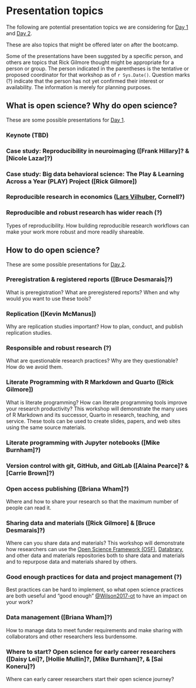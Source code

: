 # Presentation topics {-}

The following are potential presentation topics we are considering for [Day 1](#day_1) and [Day 2](#day_2).

These are also topics that might be offered later on after the bootcamp.

Some of the presentations have been suggsted by a specific person, and others are topics that Rick Gilmore thought might be appropriate for a person or group.
The person indicated in the parentheses is the tentative or proposed coordinator for that workshop as of `r Sys.Date()`.
Question marks (?) indicate that the person has not yet confirmed their interest or availability.
The information is merely for planning purposes.

## What is open science? Why do open science? {-}

These are some possible presentations for [Day 1](#day_1).

### Keynote (TBD) {- #keynote}

### Case study: Reproducibility in neuroimaging ([Frank Hillary]? & [Nicole Lazar]?) {- #casestudy_neuroimaging}

### Case study: Big data behavioral science: The Play & Learning Across a Year (PLAY) Project ([Rick Gilmore]) {- #casestudy_PLAY}

### Reproducible research in economics ([Lars Vilhuber](https://www.ilr.cornell.edu/people/lars-vilhuber), Cornell?) {- #casestudy_economics}

### Reproducible and robust research has wider reach (?) {- #howto_reproducibility}

Types of reproducibility. How building reproducible research workflows can make your work more robust and more readily shareable.

## How to do open science? {-}

These are some possible presentations for [Day 2](#day_1).

### Preregistration & registered reports ([Bruce Desmarais]?) {- #howto_preregistration}

What is preregistration? What are preregistered reports? When and why would you want to use these tools?

### Replication ([Kevin McManus]) {- #howto_replication}

Why are replication studies important? How to plan, conduct, and publish replication studies.

### Responsible and robust research (?) {- #howto_responsible_research}

What are questionable research practices? Why are they questionable? How do we avoid them.

### Literate Programming with R Markdown and Quarto ([Rick Gilmore]){- #howto_rmarkdown}

What is literate programming? 
How can literate programming tools improve your research productivity? 
This workshop will demonstrate the many uses of R Markdown and its successor, Quarto in research, teaching, and service.
These tools can be used to create slides, papers, and web sites using the same source materials.

### Literate programming with Jupyter notebooks ([Mike Burnham]?) {- #howto_jupyter}

### Version control with git, GitHub, and GitLab ([Alaina Pearce]? & [Carrie Brown]?) {- #howto_git}

### Open access publishing ([Briana Wham]?) {- #howto_open_access}

Where and how to share your research so that the maximum number of people can read it.

### Sharing data and materials ([Rick Gilmore] & [Bruce Desmarais]?) {- #howto_data_sharing}

Where can you share data and materials? 
This workshop will demonstrate how researchers can use the [Open Science Framework (OSF)](https://osf.io), [Databrary](https://databrary.org), and other data and materials repositories both to share data and materials and to repurpose data and materials shared by others.

### Good enough practices for data and project management (?) {- #howto_good_enough}

Best practices can be hard to implement, so what open science practices are both ueseful and "good enough" [@Wilson2017-ot](http://dx.doi.org/10.1371/journal.pcbi.1005510) to have an impact on your work?

### Data management ([Briana Wham]?) {- #howto_data_management}

How to manage data to meet funder requirements and make sharing with collaborators and other researchers less burdensome.

### Where to start? Open science for early career researchers ([Daisy Lei]?, [Hollie Mullin]?, [Mike Burnham]?, & [Sai Koneru]?) {- #howto_early_career}

Where can early career researchers start their open science journey?
